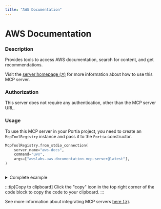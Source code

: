 ```yaml
---
title: "AWS Documentation"
---
```

<!-- WARNING: This file is auto-generated by generate_tool_docs.py. Do not edit manually. -->


# AWS Documentation

### Description

Provides tools to access AWS documentation, search for content, and get recommendations.

Visit the [server homepage (↗)](https://github.com/awslabs/mcp/tree/HEAD/src/aws-documentation-mcp-server) for more information about how to use this MCP server.

### Authorization

This server does not require any authentication, other than the MCP server URL.

### Usage

To use this MCP server in your Portia project, you need to create an `McpToolRegistry` instance and pass it to the `Portia` constructor.

```python
McpToolRegistry.from_stdio_connection(
    server_name="aws-docs",
    command="uvx",
    args=["awslabs.aws-documentation-mcp-server@latest"],
)
                    
```

<details>
<summary>Complete example</summary>

Extending the tool set in the `DefaultToolRegistry` with the local MCP server:

```python
from portia import DefaultToolRegistry, McpToolRegistry, Portia, Config

config = Config.from_default()
tool_registry = DefaultToolRegistry(config) +  McpToolRegistry.from_stdio_connection(
    server_name="aws-docs",
    command="uvx",
    args=["awslabs.aws-documentation-mcp-server@latest"],
)
                    

portia = Portia(config=config, tools=tool_registry)
```

</details>

:::tip[Copy to clipboard]
Click the "copy" icon in the top right corner of the code block to copy the code to your clipboard.
:::

See more information about integrating MCP servers [here (↗)](/mcp-servers).


